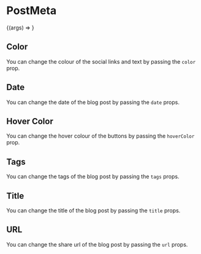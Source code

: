 

<Meta title="Molecules | PostMeta" component={PostMeta} />

# PostMeta

<Preview>
  <Story
    name="Basic"
    args={{
      date: '20 January 2020',
      tags: ['angular', 'python', 'gatsby'],
      title: 'This is a blog post',
      url: 'http://localhost',
    }}
  >
    {(args) => <PostMeta {...args} />}
  </Story>
</Preview>

<Props story="Basic" />

## Color

You can change the colour of the social links and text by passing the `color` prop.

<Preview>
  <Story name="Color">
    <PostMeta
      date="20 January 2020"
      color="purple-500"
      tags={['angular', 'python', 'gatsby']}
      title="This is a blog post"
      url="http://localhost"
    />
  </Story>
</Preview>

## Date

You can change the date of the blog post by passing the `date` props.

<Preview>
  <Story name="Date">
    <PostMeta
      date="20 January 1995"
      tags={['angular', 'python', 'gatsby']}
      title="This is a blog post"
      url="http://localhost"
    />
  </Story>
</Preview>

## Hover Color

You can change the hover colour of the buttons by passing the `hoverColor` prop.

<Preview>
  <Story name="Hover Color">
    <PostMeta
      date="20 January 2020"
      hoverColor="purple-500"
      tags={['angular', 'python', 'gatsby']}
      title="This is a blog post"
      url="http://localhost"
    />
  </Story>
</Preview>

## Tags

You can change the tags of the blog post by passing the `tags` props.

<Preview>
  <Story name="Tags">
    <PostMeta
      date="20 January 2020"
      tags={['docker', 'python', 'firebase']}
      title="This is a blog post"
      url="http://localhost"
    />
  </Story>
</Preview>

## Title

You can change the title of the blog post by passing the `title` props.

<Preview>
  <Story name="Title">
    <PostMeta
      date="20 January 2020"
      tags={['docker', 'python', 'firebase']}
      title="Another Title to show!"
      url="http://localhost"
    />
  </Story>
</Preview>

## URL

You can change the share url of the blog post by passing the `url` props.

<Preview>
  <Story name="URL">
    <PostMeta
      date="20 January 2020"
      tags={['docker', 'python', 'firebase']}
      title="This is a blog post"
      url="http://reddit.com"
    />
  </Story>
</Preview>
